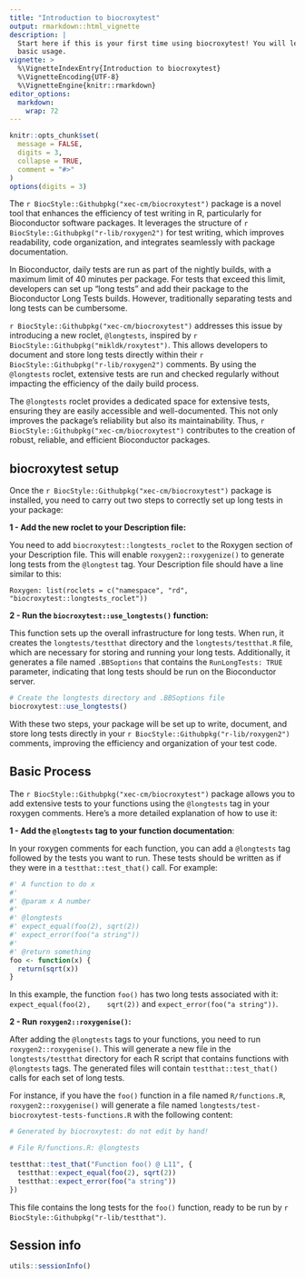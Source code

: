 ```yaml
---
title: "Introduction to biocroxytest"
output: rmarkdown::html_vignette
description: |
  Start here if this is your first time using biocroxytest! You will learn about     
  basic usage.
vignette: >
  %\VignetteIndexEntry{Introduction to biocroxytest}
  %\VignetteEncoding{UTF-8}
  %\VignetteEngine{knitr::rmarkdown}
editor_options: 
  markdown: 
    wrap: 72
---
```


```r
knitr::opts_chunk$set(
  message = FALSE,
  digits = 3,
  collapse = TRUE,
  comment = "#>"
)
options(digits = 3)
```

The `r BiocStyle::Githubpkg("xec-cm/biocroxytest")` package is a novel tool that 
enhances the efficiency of test writing in R, particularly for Bioconductor 
software packages. It leverages the structure of `r BiocStyle::Githubpkg("r-lib/roxygen2")` 
for test writing, which improves readability, code organization, and integrates 
seamlessly with package documentation.

In Bioconductor, daily tests are run as part of the nightly builds, with a 
maximum limit of 40 minutes per package. For tests that exceed this limit, 
developers can set up "long tests" and add their package to the Bioconductor 
Long Tests builds. However, traditionally separating tests and long tests can 
be cumbersome.

`r BiocStyle::Githubpkg("xec-cm/biocroxytest")` addresses this issue by 
introducing a new roclet, `@longtests`, inspired by `r BiocStyle::Githubpkg("mikldk/roxytest")`. 
This allows developers to document and store long tests directly within their 
`r BiocStyle::Githubpkg("r-lib/roxygen2")` comments. By using the `@longtests` 
roclet, extensive tests are run and checked regularly without impacting the 
efficiency of the daily build process.

The `@longtests` roclet provides a dedicated space for extensive tests, ensuring 
they are easily accessible and well-documented. This not only improves the 
package's reliability but also its maintainability. Thus, 
`r BiocStyle::Githubpkg("xec-cm/biocroxytest")` contributes to the creation of 
robust, reliable, and efficient Bioconductor packages. 

## biocroxytest setup

Once the `r BiocStyle::Githubpkg("xec-cm/biocroxytest")` package is installed, 
you need to carry out two steps to correctly set up long tests in your package:

**1 - Add the new roclet to your Description file:** 

You need to add `biocroxytest::longtests_roclet` to the Roxygen section of your 
Description file. This will enable `roxygen2::roxygenize()` to generate long 
tests from the `@longtest` tag. Your Description file should have a line similar 
to this:

```
Roxygen: list(roclets = c("namespace", "rd", "biocroxytest::longtests_roclet"))
```

**2 - Run the `biocroxytest::use_longtests()` function:** 

This function sets up the overall infrastructure for long tests. When run, it 
creates the `longtests/testthat` directory and the `longtests/testthat.R` file, 
which are necessary for storing and running your long tests. Additionally, it
generates a file named `.BBSoptions` that contains the `RunLongTests: TRUE` 
parameter, indicating that long tests should be run on the Bioconductor server.

```r
# Create the longtests directory and .BBSoptions file
biocroxytest::use_longtests()
```

With these two steps, your package will be set up to write, document, and store 
long tests directly in your `r BiocStyle::Githubpkg("r-lib/roxygen2")` comments, 
improving the efficiency and organization of your test code.

## Basic Process

The `r BiocStyle::Githubpkg("xec-cm/biocroxytest")` package allows you to add 
extensive tests to your functions using the `@longtests` tag in your roxygen 
comments. Here's a more detailed explanation of how to use it:

**1 - Add the `@longtests` tag to your function documentation**: 

In your roxygen comments for each function, you can add a `@longtests` tag 
followed by the tests you want to run. These tests should be written as if they were in a `testthat::test_that()` call. For example:

```r
#' A function to do x
#' 
#' @param x A number
#' 
#' @longtests 
#' expect_equal(foo(2), sqrt(2))
#' expect_error(foo("a string"))
#' 
#' @return something
foo <- function(x) {
  return(sqrt(x))
}
```

In this example, the function `foo()` has two long tests associated with it: 
`expect_equal(foo(2),    sqrt(2))` and `expect_error(foo("a string"))`.

**2 - Run `roxygen2::roxygenise()`:** 

After adding the `@longtests` tags to your functions, you need to run 
`roxygen2::roxygenise()`. This will generate a new file in the `longtests/testthat` 
directory for each R script that contains functions with `@longtests` tags. The 
generated files will contain `testthat::test_that()` calls for each set of long 
tests. 

For instance, if you have the `foo()` function in a file named `R/functions.R`,
`roxygen2::roxygenise()` will generate a file named `longtests/test-biocroxytest-tests-functions.R` 
with the following content:

```r
# Generated by biocroxytest: do not edit by hand!

# File R/functions.R: @longtests

testthat::test_that("Function foo() @ L11", {
  testthat::expect_equal(foo(2), sqrt(2))
  testthat::expect_error(foo("a string"))
})
```

This file contains the long tests for the `foo()` function, ready to be run by 
`r BiocStyle::Githubpkg("r-lib/testthat")`.

## Session info

```r
utils::sessionInfo()
```
